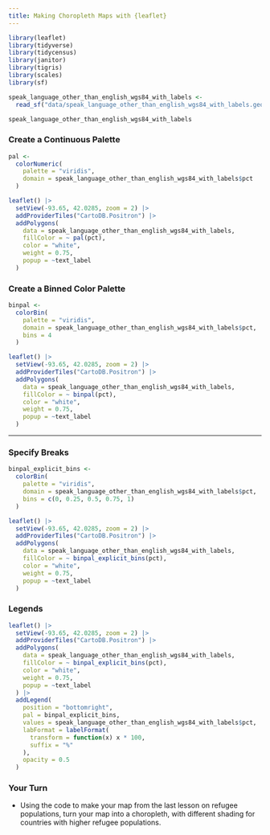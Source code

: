 ```yaml
---
title: Making Choropleth Maps with {leaflet}
---
```


```r
library(leaflet)
library(tidyverse)
library(tidycensus)
library(janitor)
library(tigris)
library(scales)
library(sf)
```


```r
speak_language_other_than_english_wgs84_with_labels <-
  read_sf("data/speak_language_other_than_english_wgs84_with_labels.geojson")
```

```r
speak_language_other_than_english_wgs84_with_labels
```

### Create a Continuous Palette

```r
pal <-
  colorNumeric(
    palette = "viridis",
    domain = speak_language_other_than_english_wgs84_with_labels$pct
  )

leaflet() |>
  setView(-93.65, 42.0285, zoom = 2) |>
  addProviderTiles("CartoDB.Positron") |>
  addPolygons(
    data = speak_language_other_than_english_wgs84_with_labels,
    fillColor = ~ pal(pct),
    color = "white",
    weight = 0.75,
    popup = ~text_label
  )
```

### Create a Binned Color Palette

```r
binpal <-
  colorBin(
    palette = "viridis",
    domain = speak_language_other_than_english_wgs84_with_labels$pct,
    bins = 4
  )

leaflet() |>
  setView(-93.65, 42.0285, zoom = 2) |>
  addProviderTiles("CartoDB.Positron") |>
  addPolygons(
    data = speak_language_other_than_english_wgs84_with_labels,
    fillColor = ~ binpal(pct),
    color = "white",
    weight = 0.75,
    popup = ~text_label
  )
```

---

### Specify Breaks

```r
binpal_explicit_bins <-
  colorBin(
    palette = "viridis",
    domain = speak_language_other_than_english_wgs84_with_labels$pct,
    bins = c(0, 0.25, 0.5, 0.75, 1)
  )

leaflet() |>
  setView(-93.65, 42.0285, zoom = 2) |>
  addProviderTiles("CartoDB.Positron") |>
  addPolygons(
    data = speak_language_other_than_english_wgs84_with_labels,
    fillColor = ~ binpal_explicit_bins(pct),
    color = "white",
    weight = 0.75,
    popup = ~text_label
  )
```

### Legends

```r
leaflet() |>
  setView(-93.65, 42.0285, zoom = 2) |>
  addProviderTiles("CartoDB.Positron") |>
  addPolygons(
    data = speak_language_other_than_english_wgs84_with_labels,
    fillColor = ~ binpal_explicit_bins(pct),
    color = "white",
    weight = 0.75,
    popup = ~text_label
  ) |>
  addLegend(
    position = "bottomright",
    pal = binpal_explicit_bins,
    values = speak_language_other_than_english_wgs84_with_labels$pct,
    labFormat = labelFormat(
      transform = function(x) x * 100,
      suffix = "%"
    ),
    opacity = 0.5
  )
```

### Your Turn {.your-turn}

- Using the code to make your map from the last lesson on refugee populations, turn your map into a choropleth, with different shading for countries with higher refugee populations. 